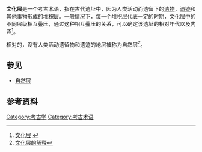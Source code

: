 '''文化层'''是一个考古术语，指在古代遗址中，因为人类活动而遗留下的[[遗物|遗物]]，[[遗迹|遗迹]]和其他事物形成的堆积层。一般情况下，每一个堆积层代表一定的时期，文化层中的不同层级相互叠压，通过这种相互叠压的关系，可以确定该遗址的相对年代以及内涵<ref>[http://www.uua.cn/noun/show-193-1.html 文化层] {{Wayback|url=http://www.uua.cn/noun/show-193-1.html |date=20100612031537 }}</ref>。

相对的，没有人类活动遗留物和遗迹的地层被称为[[自然层|自然层]]<ref>[http://define.cnki.net/WebForms/WebDefines.aspx?searchword=%E6%96%87%E5%8C%96%E5%B1%82 文化层的解释]{{Dead link}}</ref>。

==参见==
*[[自然层|自然层]]
==参考资料==
{{reflist}}
{{Archaeology-stub}}
[[Category:考古学|Category:考古学]]
[[Category:考古术语|Category:考古术语]]